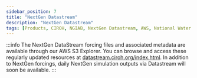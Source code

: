 ```yaml
---
sidebar_position: 7
title: "NextGen Datastream"
description: "NextGen Datastream"
tags: [Products, CIROH, NGIAB, NextGen Datastream, AWS, National Water Model]
---
```


:::info
The NextGen DataStream forcing files and associated metadata are available through our AWS S3 Explorer. You can browse and access these regularly updated resources at [datastream.ciroh.org/index.html](http://datastream.ciroh.org/index.html). In addition to NextGen forcings, daily NextGen simulation outputs via Datastream will soon be available.
:::


 
<GitHubReadme username="CIROH-UA" repo="ngen-datastream" />
